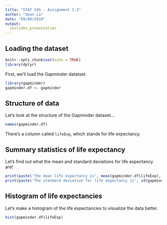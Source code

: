 ```yaml
---
title: "STAT 545 - Assignment 1.3"
author: "Sean La"
date: "09/09/2019"
output:
  ioslides_presentation
---
```

## Loading the dataset

```r
knitr::opts_chunk$set(echo = TRUE)
library(dplyr)
```

First, we'll load the Gapminder datatset.

```r
library(gapminder)
gapminder.df <- gapminder
```

## Structure of data
Let's look at the structure of the Gapminder dataset...

\tiny
```r
names(gapminder.df)
```
\normalsize
There's a column called `lifeExp`, which stands for life expectancy. 

## Summary statistics of life expectancy

Let's find out what the mean and standard deviations for life expectancy are!

```r
print(paste('The mean life expectancy is', mean(gapminder.df$lifeExp), '.'))
print(paste('The standard deviation for life expectancy is', sd(gapminder.df$lifeExp), '.'))
```

## Histogram of life expectancies
Let's make a histogram of the life expectancies to visualize the data better.

```r
hist(gapminder.df$lifeExp)
```